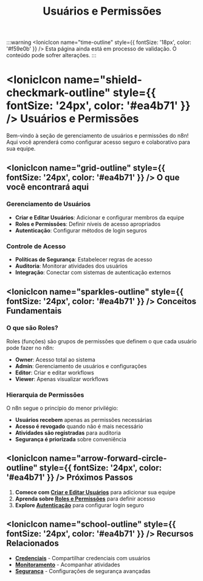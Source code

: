 ﻿---
sidebar_position: 6
title: Usuários e Permissões
description: Gerenciamento de usuários e controle de acesso
keywords: [n8n, usuários, permissões, autenticação, rbac]
---

:::warning
<IonicIcon name="time-outline" style={{ fontSize: '18px', color: '#f59e0b' }} /> Esta página ainda está em processo de validação. O conteúdo pode sofrer alterações.
:::

# <IonicIcon name="shield-checkmark-outline" style={{ fontSize: '24px', color: '#ea4b71' }} /> Usuários e Permissões

Bem-vindo à seção de gerenciamento de usuários e permissões do n8n! Aqui você aprenderá como configurar acesso seguro e colaborativo para sua equipe.

## <IonicIcon name="grid-outline" style={{ fontSize: '24px', color: '#ea4b71' }} /> O que você encontrará aqui

### Gerenciamento de Usuários

- **Criar e Editar Usuários**: Adicionar e configurar membros da equipe
- **Roles e Permissões**: Definir níveis de acesso apropriados
- **Autenticação**: Configurar métodos de login seguros

### Controle de Acesso

- **Políticas de Segurança**: Estabelecer regras de acesso
- **Auditoria**: Monitorar atividades dos usuários
- **Integração**: Conectar com sistemas de autenticação externos

## <IonicIcon name="sparkles-outline" style={{ fontSize: '24px', color: '#ea4b71' }} /> Conceitos Fundamentais

### O que são Roles?

Roles (funções) são grupos de permissões que definem o que cada usuário pode fazer no n8n:

- **Owner**: Acesso total ao sistema
- **Admin**: Gerenciamento de usuários e configurações
- **Editor**: Criar e editar workflows
- **Viewer**: Apenas visualizar workflows

### Hierarquia de Permissões

O n8n segue o princípio do menor privilégio:

- **Usuários recebem** apenas as permissões necessárias
- **Acesso é revogado** quando não é mais necessário
- **Atividades são registradas** para auditoria
- **Segurança é priorizada** sobre conveniência

## <IonicIcon name="arrow-forward-circle-outline" style={{ fontSize: '24px', color: '#ea4b71' }} /> Próximos Passos

1. **Comece com [Criar e Editar Usuários](./criar-editar-usuarios)** para adicionar sua equipe
2. **Aprenda sobre [Roles e Permissões](./roles-permissoes)** para definir acesso
3. **Explore [Autenticação](./autenticacao)** para configurar login seguro

## <IonicIcon name="school-outline" style={{ fontSize: '24px', color: '#ea4b71' }} /> Recursos Relacionados

- **[Credenciais](../credenciais/compartilhamento)** - Compartilhar credenciais com usuários
- **[Monitoramento](../monitoring/visualizar-execucoes)** - Acompanhar atividades
- **[Segurança](../../hosting-n8n/seguranca/autenticacao)** - Configurações de segurança avançadas

